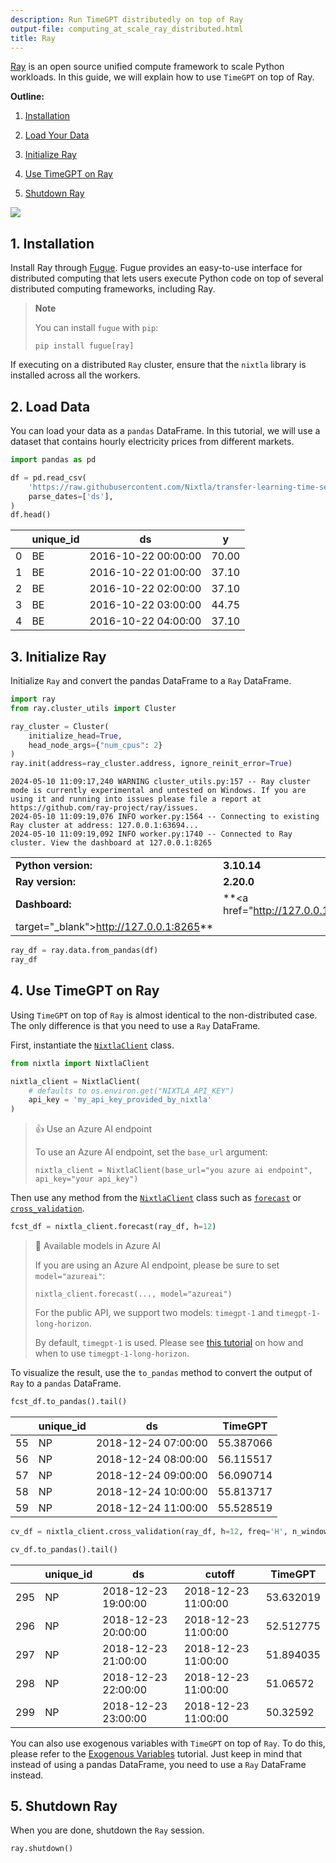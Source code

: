 ```yaml
---
description: Run TimeGPT distributedly on top of Ray
output-file: computing_at_scale_ray_distributed.html
title: Ray
---
```



[Ray](https://www.ray.io/) is an open source unified compute framework
to scale Python workloads. In this guide, we will explain how to use
`TimeGPT` on top of Ray.

**Outline:**

1.  [Installation](#installation)

2.  [Load Your Data](#load-your-data)

3.  [Initialize Ray](#initialize-ray)

4.  [Use TimeGPT on Ray](#use-timegpt-on-ray)

5.  [Shutdown Ray](#shutdown-ray)

[![](https://colab.research.google.com/assets/colab-badge.svg)](https://colab.research.google.com/github/Nixtla/nixtla/blob/main/nbs/docs/tutorials/19_computing_at_scale_ray_distributed.ipynb)

## 1. Installation

Install Ray through [Fugue](https://fugue-tutorials.readthedocs.io/).
Fugue provides an easy-to-use interface for distributed computing that
lets users execute Python code on top of several distributed computing
frameworks, including Ray.

> **Note**
>
> You can install `fugue` with `pip`:
>
> ```shell
> pip install fugue[ray]
> ```

If executing on a distributed `Ray` cluster, ensure that the `nixtla`
library is installed across all the workers.

## 2. Load Data

You can load your data as a `pandas` DataFrame. In this tutorial, we
will use a dataset that contains hourly electricity prices from
different markets.

```python
import pandas as pd
```


```python
df = pd.read_csv(
    'https://raw.githubusercontent.com/Nixtla/transfer-learning-time-series/main/datasets/electricity-short.csv',
    parse_dates=['ds'],
) 
df.head()
```

|     | unique_id | ds                  | y     |
|-----|-----------|---------------------|-------|
| 0   | BE        | 2016-10-22 00:00:00 | 70.00 |
| 1   | BE        | 2016-10-22 01:00:00 | 37.10 |
| 2   | BE        | 2016-10-22 02:00:00 | 37.10 |
| 3   | BE        | 2016-10-22 03:00:00 | 44.75 |
| 4   | BE        | 2016-10-22 04:00:00 | 37.10 |

## 3. Initialize Ray

Initialize `Ray` and convert the pandas DataFrame to a `Ray` DataFrame.

```python
import ray
from ray.cluster_utils import Cluster
```


```python
ray_cluster = Cluster(
    initialize_head=True,
    head_node_args={"num_cpus": 2}
)
ray.init(address=ray_cluster.address, ignore_reinit_error=True)
```

``` text
2024-05-10 11:09:17,240 WARNING cluster_utils.py:157 -- Ray cluster mode is currently experimental and untested on Windows. If you are using it and running into issues please file a report at https://github.com/ray-project/ray/issues.
2024-05-10 11:09:19,076 INFO worker.py:1564 -- Connecting to existing Ray cluster at address: 127.0.0.1:63694...
2024-05-10 11:09:19,092 INFO worker.py:1740 -- Connected to Ray cluster. View the dashboard at 127.0.0.1:8265 
```

|                     |                                             |
|:--------------------|:--------------------------------------------|
| **Python version:** | **3.10.14**                                 |
| **Ray version:**    | **2.20.0**                                  |
| **Dashboard:**      | **<a href="http://127.0.0.1:8265"           
                       target="_blank">http://127.0.0.1:8265</a>**  |

```python
ray_df = ray.data.from_pandas(df)
ray_df
```

## 4. Use TimeGPT on Ray

Using `TimeGPT` on top of `Ray` is almost identical to the
non-distributed case. The only difference is that you need to use a
`Ray` DataFrame.

First, instantiate the
[`NixtlaClient`](https://Nixtla.github.io/nixtla/src/nixtla_client.html#nixtlaclient)
class.

```python
from nixtla import NixtlaClient
```


```python
nixtla_client = NixtlaClient(
    # defaults to os.environ.get("NIXTLA_API_KEY")
    api_key = 'my_api_key_provided_by_nixtla'
)
```

> 👍 Use an Azure AI endpoint
>
> To use an Azure AI endpoint, set the `base_url` argument:
>
> `nixtla_client = NixtlaClient(base_url="you azure ai endpoint", api_key="your api_key")`

Then use any method from the
[`NixtlaClient`](https://Nixtla.github.io/nixtla/src/nixtla_client.html#nixtlaclient)
class such as
[`forecast`](https://docs.nixtla.io/docs/reference-sdk_reference#nixtlaclientforecast)
or
[`cross_validation`](https://docs.nixtla.io/docs/reference-sdk_reference#nixtlaclientcross_validation).

```python
fcst_df = nixtla_client.forecast(ray_df, h=12)
```

> 📘 Available models in Azure AI
>
> If you are using an Azure AI endpoint, please be sure to set
> `model="azureai"`:
>
> `nixtla_client.forecast(..., model="azureai")`
>
> For the public API, we support two models: `timegpt-1` and
> `timegpt-1-long-horizon`.
>
> By default, `timegpt-1` is used. Please see [this
> tutorial](https://docs.nixtla.io/docs/tutorials-long_horizon_forecasting)
> on how and when to use `timegpt-1-long-horizon`.

To visualize the result, use the `to_pandas` method to convert the
output of `Ray` to a `pandas` DataFrame.

```python
fcst_df.to_pandas().tail()
```

|     | unique_id | ds                  | TimeGPT   |
|-----|-----------|---------------------|-----------|
| 55  | NP        | 2018-12-24 07:00:00 | 55.387066 |
| 56  | NP        | 2018-12-24 08:00:00 | 56.115517 |
| 57  | NP        | 2018-12-24 09:00:00 | 56.090714 |
| 58  | NP        | 2018-12-24 10:00:00 | 55.813717 |
| 59  | NP        | 2018-12-24 11:00:00 | 55.528519 |

```python
cv_df = nixtla_client.cross_validation(ray_df, h=12, freq='H', n_windows=5, step_size=2)
```


```python
cv_df.to_pandas().tail()
```

|     | unique_id | ds                  | cutoff              | TimeGPT   |
|-----|-----------|---------------------|---------------------|-----------|
| 295 | NP        | 2018-12-23 19:00:00 | 2018-12-23 11:00:00 | 53.632019 |
| 296 | NP        | 2018-12-23 20:00:00 | 2018-12-23 11:00:00 | 52.512775 |
| 297 | NP        | 2018-12-23 21:00:00 | 2018-12-23 11:00:00 | 51.894035 |
| 298 | NP        | 2018-12-23 22:00:00 | 2018-12-23 11:00:00 | 51.06572  |
| 299 | NP        | 2018-12-23 23:00:00 | 2018-12-23 11:00:00 | 50.32592  |

You can also use exogenous variables with `TimeGPT` on top of `Ray`. To
do this, please refer to the [Exogenous
Variables](https://docs.nixtla.io/docs/tutorials-exogenous_variables)
tutorial. Just keep in mind that instead of using a pandas DataFrame,
you need to use a `Ray` DataFrame instead.

## 5. Shutdown Ray

When you are done, shutdown the `Ray` session.

```python
ray.shutdown()
```

